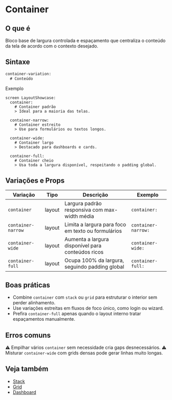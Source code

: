 # Container

## O que é
Bloco base de largura controlada e espaçamento que centraliza o conteúdo da tela de acordo com o contexto desejado.

## Sintaxe
```proto
container-variation:
  # Conteúdo
```

Exemplo
<DslPreview>
```dsl
screen LayoutShowcase:
  container:
    # Container padrão
    > Ideal para a maioria das telas.

  container-narrow:
    # Container estreito
    > Use para formulários ou textos longos.

  container-wide:
    # Container largo
    > Destacado para dashboards e cards.

  container-full:
    # Container cheio
    > Usa toda a largura disponível, respeitando o padding global.
```
</DslPreview>

## Variações e Props
| Variação | Tipo | Descrição | Exemplo |
| --- | --- | --- | --- |
| `container` | layout | Largura padrão responsiva com max-width média | `container:` |
| `container-narrow` | layout | Limita a largura para foco em texto ou formulários | `container-narrow:` |
| `container-wide` | layout | Aumenta a largura disponível para conteúdos ricos | `container-wide:` |
| `container-full` | layout | Ocupa 100% da largura, seguindo padding global | `container-full:` |

## Boas práticas
- Combine `container` com `stack` ou `grid` para estruturar o interior sem perder alinhamento.
- Use variações estreitas em fluxos de foco único, como login ou wizard.
- Prefira `container-full` apenas quando o layout interno tratar espaçamentos manualmente.

## Erros comuns
⚠ Empilhar vários `container` sem necessidade cria gaps desnecessários.
⚠ Misturar `container-wide` com grids densas pode gerar linhas muito longas.

## Veja também
- [Stack](./stack)
- [Grid](./grid)
- [Dashboard](./dashboard)
